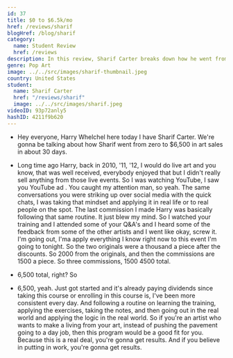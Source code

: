 ```yaml
---
id: 37
title: $0 to $6.5k/mo
href: /reviews/sharif
blogHref: /blog/sharif
category:
  name: Student Review
  href: /reviews
description: In this review, Sharif Carter breaks down how he went from $0 to $6,500 per month in 30 days selling his unique playing card style Pop art to southern Californian club-goers.
genre: Pop Art
image: ../../src/images/sharif-thumbnail.jpeg
country: United States
student:
  name: Sharif Carter
  href: "/reviews/sharif"
  image: ../../src/images/sharif.jpeg
videoID: 93p72anly5
hashID: 4211f9b620
---
```


- Hey everyone, Harry Whelchel here today I have Sharif Carter. We're gonna be talking about how Sharif went from zero to $6,500 in art sales in about 30 days.

- Long time ago Harry, back in 2010, '11, '12, I would do live art and you know, that was well received, everybody enjoyed that but I didn't really sell anything from those live events. So I was watching YouTube, I saw you YouTube ad . You caught my attention man, so yeah. The same conversations you were striking up over social media with the quick chats, I was taking that mindset and applying it in real life or to real people on the spot. The last commission I made Harry was basically following that same routine. It just blew my mind. So I watched your training and I attended some of your Q&A's and I heard some of the feedback from some of the other artists and I went like okay, screw it. I'm going out, I'ma apply everything I know right now to this event I'm going to tonight. So the two originals were a thousand a piece after the discounts. So 2000 from the originals, and then the commissions are 1500 a piece. So three commissions, 1500 4500 total.

- 6,500 total, right? So

- 6,500, yeah. Just got started and it's already paying dividends since taking this course or enrolling in this course is, I've been more consistent every day. And following a routine on learning the training, applying the exercises, taking the notes, and then going out in the real world and applying the logic in the real world. So if you're an artist who wants to make a living from your art, instead of pushing the pavement going to a day job, then this program would be a good fit for you. Because this is a real deal, you're gonna get results. And if you believe in putting in work, you're gonna get results.
